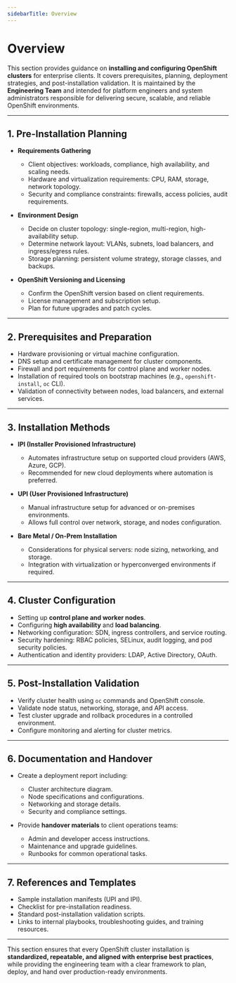 ```yaml
---
sidebarTitle: Overview
---
```


# Overview

This section provides guidance on **installing and configuring OpenShift clusters** for enterprise clients. It covers prerequisites, planning, deployment strategies, and post-installation validation. It is maintained by the **Engineering Team** and intended for platform engineers and system administrators responsible for delivering secure, scalable, and reliable OpenShift environments.

---

## 1. Pre-Installation Planning
- **Requirements Gathering**  
  - Client objectives: workloads, compliance, high availability, and scaling needs.  
  - Hardware and virtualization requirements: CPU, RAM, storage, network topology.  
  - Security and compliance constraints: firewalls, access policies, audit requirements.

- **Environment Design**  
  - Decide on cluster topology: single-region, multi-region, high-availability setup.  
  - Determine network layout: VLANs, subnets, load balancers, and ingress/egress rules.  
  - Storage planning: persistent volume strategy, storage classes, and backups.  

- **OpenShift Versioning and Licensing**  
  - Confirm the OpenShift version based on client requirements.  
  - License management and subscription setup.  
  - Plan for future upgrades and patch cycles.

---

## 2. Prerequisites and Preparation
- Hardware provisioning or virtual machine configuration.  
- DNS setup and certificate management for cluster components.  
- Firewall and port requirements for control plane and worker nodes.  
- Installation of required tools on bootstrap machines (e.g., `openshift-install`, `oc` CLI).  
- Validation of connectivity between nodes, load balancers, and external services.

---

## 3. Installation Methods
- **IPI (Installer Provisioned Infrastructure)**  
  - Automates infrastructure setup on supported cloud providers (AWS, Azure, GCP).  
  - Recommended for new cloud deployments where automation is preferred.  

- **UPI (User Provisioned Infrastructure)**  
  - Manual infrastructure setup for advanced or on-premises environments.  
  - Allows full control over network, storage, and nodes configuration.  

- **Bare Metal / On-Prem Installation**  
  - Considerations for physical servers: node sizing, networking, and storage.  
  - Integration with virtualization or hyperconverged environments if required.

---

## 4. Cluster Configuration
- Setting up **control plane and worker nodes**.  
- Configuring **high availability** and **load balancing**.  
- Networking configuration: SDN, ingress controllers, and service routing.  
- Security hardening: RBAC policies, SELinux, audit logging, and pod security policies.  
- Authentication and identity providers: LDAP, Active Directory, OAuth.  

---

## 5. Post-Installation Validation
- Verify cluster health using `oc` commands and OpenShift console.  
- Validate node status, networking, storage, and API access.  
- Test cluster upgrade and rollback procedures in a controlled environment.  
- Configure monitoring and alerting for cluster metrics.  

---

## 6. Documentation and Handover
- Create a deployment report including:
  - Cluster architecture diagram.  
  - Node specifications and configurations.  
  - Networking and storage details.  
  - Security and compliance settings.  

- Provide **handover materials** to client operations teams:
  - Admin and developer access instructions.  
  - Maintenance and upgrade guidelines.  
  - Runbooks for common operational tasks.  

---

## 7. References and Templates
- Sample installation manifests (UPI and IPI).  
- Checklist for pre-installation readiness.  
- Standard post-installation validation scripts.  
- Links to internal playbooks, troubleshooting guides, and training resources.

---

This section ensures that every OpenShift cluster installation is **standardized, repeatable, and aligned with enterprise best practices**, while providing the engineering team with a clear framework to plan, deploy, and hand over production-ready environments.
